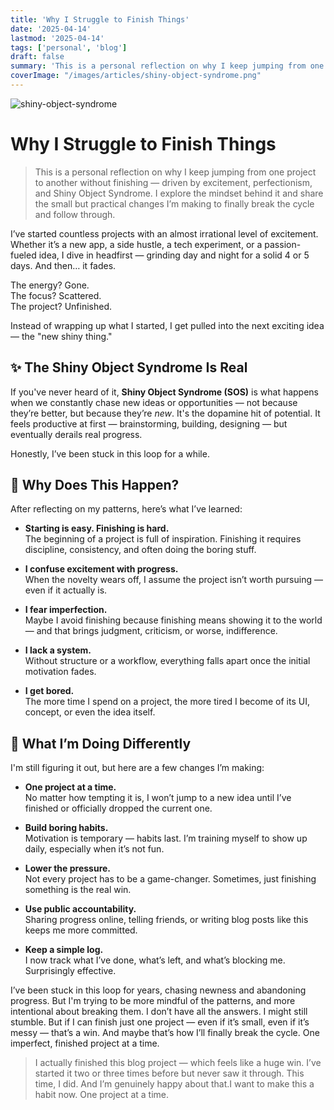 ```yaml
---
title: 'Why I Struggle to Finish Things'
date: '2025-04-14'
lastmod: '2025-04-14'
tags: ['personal', 'blog']
draft: false
summary: 'This is a personal reflection on why I keep jumping from one project to another without finishing — driven by excitement, perfectionism, and Shiny Object Syndrome. I explore the mindset behind it and share the small but practical changes I’m making to finally break the cycle and follow through.'
coverImage: "/images/articles/shiny-object-syndrome.png"
---
```


![shiny-object-syndrome](/images/articles/shiny-object-syndrome.png)

# Why I Struggle to Finish Things

>This is a personal reflection on why I keep jumping from one project to another without finishing — driven by excitement, perfectionism, and Shiny Object Syndrome. I explore the mindset behind it and share the small but practical changes I’m making to finally break the cycle and follow through.

I’ve started countless projects with an almost irrational level of excitement. Whether it’s a new app, a side hustle, a tech experiment, or a passion-fueled idea, I dive in headfirst — grinding day and night for a solid 4 or 5 days. And then… it fades.

The energy? Gone.  
The focus? Scattered.  
The project? Unfinished.

Instead of wrapping up what I started, I get pulled into the next exciting idea — the "new shiny thing."

## ✨ The Shiny Object Syndrome Is Real

If you've never heard of it, **Shiny Object Syndrome (SOS)** is what happens when we constantly chase new ideas or opportunities — not because they’re better, but because they’re *new*. It's the dopamine hit of potential. It feels productive at first — brainstorming, building, designing — but eventually derails real progress.

Honestly, I’ve been stuck in this loop for a while.

## 💭 Why Does This Happen?

After reflecting on my patterns, here’s what I’ve learned:

- **Starting is easy. Finishing is hard.**  
  The beginning of a project is full of inspiration. Finishing it requires discipline, consistency, and often doing the boring stuff.

- **I confuse excitement with progress.**  
  When the novelty wears off, I assume the project isn’t worth pursuing — even if it actually is.

- **I fear imperfection.**  
  Maybe I avoid finishing because finishing means showing it to the world — and that brings judgment, criticism, or worse, indifference.

- **I lack a system.**  
  Without structure or a workflow, everything falls apart once the initial motivation fades.

- **I get bored.**  
  The more time I spend on a project, the more tired I become of its UI, concept, or even the idea itself.

## 💪 What I’m Doing Differently

I'm still figuring it out, but here are a few changes I’m making:

- **One project at a time.**  
  No matter how tempting it is, I won’t jump to a new idea until I’ve finished or officially dropped the current one.

- **Build boring habits.**  
  Motivation is temporary — habits last. I’m training myself to show up daily, especially when it’s not fun.

- **Lower the pressure.**  
  Not every project has to be a game-changer. Sometimes, just finishing something is the real win.

- **Use public accountability.**  
  Sharing progress online, telling friends, or writing blog posts like this keeps me more committed.

- **Keep a simple log.**  
  I now track what I’ve done, what’s left, and what’s blocking me. Surprisingly effective.

I’ve been stuck in this loop for years, chasing newness and abandoning progress. But I'm trying to be more mindful of the patterns, 
and more intentional about breaking them.
I don’t have all the answers. I might still stumble. But if I can finish just one project — even if it’s small, even if it’s messy — that’s a win.
And maybe that’s how I’ll finally break the cycle. One imperfect, finished project at a time.

> I actually finished this blog project — which feels like a huge win. I’ve started it two or three times before but never saw it through. This time, I did. And I’m genuinely happy about that.I want to make this a habit now. One project at a time.